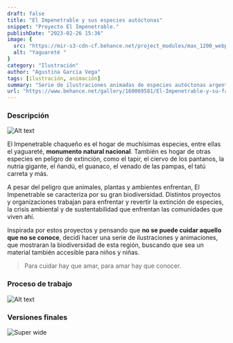 ```yaml
---
draft: false
title: "El Impenetrable y sus especies autóctonas"
snippet: "Proyecto El Impenetrable."
publishDate: "2023-02-26 15:36"
image: {
  src: "https://mir-s3-cdn-cf.behance.net/project_modules/max_1200_webp/54c44c160069581.63cffa6383626.gif",
  alt: "Yaguareté "
}
category: "Ilustración"
author: "Agustina Garcia Vega"
tags: [ilustración, animación]
summary: "Serie de ilustraciones animadas de especies autóctonas argentinas, que habitan El Impenetrable"
url: "https://www.behance.net/gallery/160069581/El-Impenetrable-y-su-fauna-autoctona"
---
```



### <a name="Descripción"></a>Descripción

![Alt text](@assets/img/portfolio/impenetrable/portfolio-impenetrable-00.png)

El Impenetrable chaqueño es el hogar de muchísimas especies, entre ellas el yaguareté, **monumento natural nacional**. También es hogar de otras especies en peligro de extinción, como el tapir, el ciervo de los pantanos, la nutria gigante, el ñandú, el guanaco, el venado de las pampas, el tatú carreta y más.

A pesar del peligro que animales, plantas y ambientes enfrentan, El Impenetrable se caracteriza por su gran biodiversidad. Distintos proyectos y organizaciones trabajan para enfrentar y revertir la extinción de especies, la crisis ambiental y de sustentabilidad que enfrentan las comunidades que viven ahí.


Inspirada por estos proyectos y pensando que **no se puede cuidar aquello que no se conoce**, decidí hacer una serie de ilustraciones y animaciones, que mostraran la biodiversidad de esta región, buscando que sea un material también accesible para niños y niñas.

> Para cuidar hay que amar, para amar hay que conocer.


### Proceso de trabajo

![Alt text](@assets/img/portfolio/impenetrable/portfolio-impenetrable-05.png)


### Versiones finales

![Super wide](https://mir-s3-cdn-cf.behance.net/project_modules/disp/b0e925160069581.63d2a3100b866.gif)